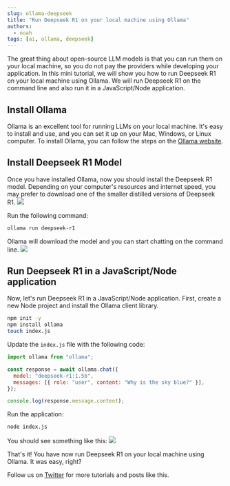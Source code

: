 ```yaml
---
slug: ollama-deepseek
title: "Run Deepseek R1 on your local machine using Ollama"
authors:
  - noah
tags: [ai, ollama, deepseek]
---
```


The great thing about open-source LLM models is that you can run them on your local machine, so you do not pay the providers while developing your application. In this mini tutorial, we will show you how to run Deepseek R1 on your local machine using Ollama. We will run Deepseek R1 on the command line and also run it in a JavaScript/Node application.

## Install Ollama

Ollama is an excellent tool for running LLMs on your local machine. It's easy to install and use, and you can set it up on your Mac, Windows, or Linux computer. To install Ollama, you can follow the steps on the [Ollama website](https://ollama.com/download).

## Install Deepseek R1 Model
Once you have installed Ollama, now you should install the Deepseek R1 model. Depending on your computer's resources and internet speed, you may prefer to download one of the smaller distilled versions of Deepseek R1.
![](/blog/deepseek-ollama/models.png)

Run the following command:
```bash
ollama run deepseek-r1
```

Ollama will download the model and you can start chatting on the command line.
![](/blog/deepseek-ollama/cli.png)

## Run Deepseek R1 in a JavaScript/Node application
Now, let's run Deepseek R1 in a JavaScript/Node application. First, create a new Node project and install the Ollama client library.
```bash
npm init -y
npm install ollama
touch index.js
```

Update the `index.js` file with the following code:
```js
import ollama from "ollama";

const response = await ollama.chat({
  model: "deepseek-r1:1.5b",
  messages: [{ role: "user", content: "Why is the sky blue?" }],
});

console.log(response.message.content);
```


Run the application:
```bash
node index.js
```

You should see something like this:
![](/blog/deepseek-ollama/node.png)


That's it! You have now run Deepseek R1 on your local machine using Ollama. It was easy, right?

Follow us on [Twitter](https://x.com/upstash) for more tutorials and posts like this.
